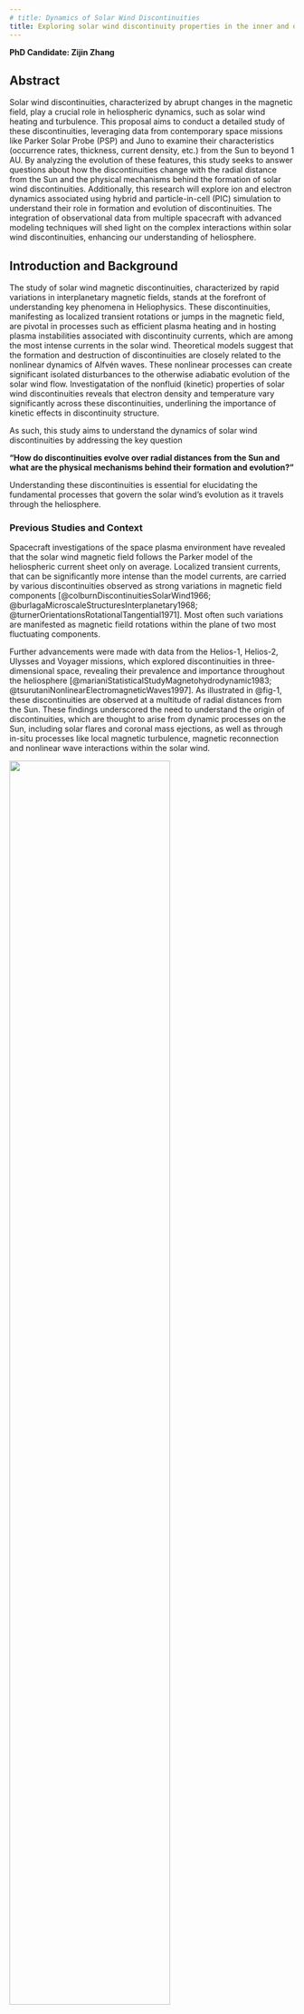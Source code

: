 ```yaml
---
# title: Dynamics of Solar Wind Discontinuities
title: Exploring solar wind discontinuity properties in the inner and outer heliosphere
---
```


**PhD Candidate: Zijin Zhang**

## Abstract

Solar wind discontinuities, characterized by abrupt changes in the magnetic field, play a crucial role in heliospheric dynamics, such as solar wind heating and turbulence. This proposal aims to conduct a detailed study of these discontinuities, leveraging data from contemporary space missions like Parker Solar Probe (PSP) and Juno to examine their characteristics (occurrence rates, thickness, current density, etc.) from the Sun to beyond 1 AU. By analyzing the evolution of these features, this study seeks to answer questions about how the discontinuities change with the radial distance from the Sun and the physical mechanisms behind the formation of solar wind discontinuities. Additionally, this research will explore ion and electron dynamics associated using hybrid and particle-in-cell (PIC) simulation to understand their role in formation and evolution of discontinuities. The integration of observational data from multiple spacecraft with advanced modeling techniques will shed light on the complex interactions within solar wind discontinuities, enhancing our understanding of heliosphere.

<!-- 
Solar wind discontinuities, characterized by abrupt changes in magnetic field directions and magnitudes, play a crucial role in shaping heliospheric dynamics and influencing solar wind heating and turbulence. This PhD research proposes a comprehensive study of these discontinuities, leveraging data from contemporary space missions such as Parker Solar Probe (PSP) and Juno to examine their propagation characteristics from the Sun to beyond 1 AU. By analyzing the evolution of these features, this study aims to answer fundamental questions about their role in heliophysical processes, including particle acceleration and magnetic field turbulence. Additionally, this research will explore ion and electron dynamics associated using Hybrid and particle-in-cell simulation to understand their role in formation and evolution of discontinuities. The integration of observational data from multiple spacecraft with advanced modeling techniques will shed light on the complex interactions within solar wind discontinuities, enhancing our understanding of heliosphere.
-->


## Introduction and Background

The study of solar wind magnetic discontinuities, characterized by rapid variations in interplanetary magnetic fields, stands at the forefront of understanding key phenomena in Heliophysics. These discontinuities, manifesting as localized transient rotations or jumps in the magnetic field, are pivotal in processes such as efficient plasma heating and in hosting plasma instabilities associated with discontinuity currents, which are among the most intense currents in the solar wind. Theoretical models suggest that the formation and destruction of discontinuities are closely related to the nonlinear dynamics of Alfvén waves. These nonlinear processes can create significant isolated disturbances to the otherwise adiabatic evolution of the solar wind flow. Investigatation of the nonfluid (kinetic) properties of solar wind discontinuities reveals that electron density and temperature vary significantly across these discontinuities, underlining the importance of kinetic effects in discontinuity structure.

As such, this study aims to understand the dynamics of solar wind discontinuities by addressing the key question

**"How do discontinuities evolve over radial distances from the Sun and what are the physical mechanisms behind their formation and evolution?"**

<!-- 1. **"How do discontinuities evolve and influence the heating of the solar wind and the turbulence within the magnetic field?"** -->

<!-- 2. **"What are the kinetic processes behind the formation and evolution of these discontinuities?"** -->

Understanding these discontinuities is essential for elucidating the fundamental processes that govern the solar wind's evolution as it travels through the heliosphere.


### Previous Studies and Context

Spacecraft investigations of the space plasma environment have revealed that the solar wind magnetic field follows the Parker model of the heliospheric current sheet only on average. Localized transient currents, that can be significantly more intense than the model currents, are carried by various discontinuities observed as strong variations in magnetic field components [@colburnDiscontinuitiesSolarWind1966; @burlagaMicroscaleStructuresInterplanetary1968; @turnerOrientationsRotationalTangential1971]. Most often such variations are manifested as magnetic fieild rotations within the plane of two most fluctuating components. 

<!-- These discontinuities play an important role in energy dissipation [particle acceleration in the solar wind, see @dmitrukTestParticleEnergization2004; @macbrideTurbulentCascadeAU2008; @osmanIntermittencyLocalHeating2012; @tesseinAssociationSuprathermalParticles2013]. 
Moreover, they contribute significantly to the magnetic fluctuation spectra [@borovskyContributionStrongDiscontinuities2010; @zhdankinMagneticDiscontinuitiesMagnetohydrodynamic2012; @lionCoherentEventsSpectral2016] and can affect space weather [@tsurutaniReviewInterplanetaryDiscontinuities2011].  -->

Further advancements were made with data from the Helios-1, Helios-2, Ulysses and Voyager missions, which explored discontinuities in three-dimensional space, revealing their prevalence and importance throughout the heliosphere [@marianiStatisticalStudyMagnetohydrodynamic1983; @tsurutaniNonlinearElectromagneticWaves1997]. As illustrated in @fig-1, these discontinuities are observed at a multitude of radial distances from the Sun. These findings underscored the need to understand the origin of discontinuities, which are thought to arise from dynamic processes on the Sun, including solar flares and coronal mass ejections, as well as through in-situ processes like local magnetic turbulence, magnetic reconnection and nonlinear wave interactions within the solar wind.

::: {#fig-1}
![](figures/schematic.png){width=75%}

Distribution of occurrence rate of solar wind discontinuities [@sodingRadialLatitudinalDependencies2001].
:::


### The Role of Alfven wave and kinetic effects in the discontinuities

Ulysses measurements of the high-latitude solar wind at $1-5$ AU showed that the majority of discontinuities resided within the stream-stream interaction regions and/or within Alfvén wave trains [@tsurutaniInterplanetaryDiscontinuitiesAlfven1995; @tsurutaniReviewDiscontinuitiesAlfven1999]. The nonlinear evolution of Alfvén waves (wave steepening) can be the main cause of such discontinuities. The background plasma/magnetic field inhomogeneities and various dissipative processes are key to Alfvén wave nonlinear evolution \citep{Lerche75, Prakash&Diamond99, Medvedev97:prl, Nariyuki14, Yang15}. In hybrid simulations \citep[see][]{Vasquez&Hollweg98, Vasquez&Hollweg01, TenBarge&Howes13} and analytical models \citep[e.g.,][]{Kennel88:jetp, Hada89, Malkov91, Wu&Kennel92, Medvedev97:pop}, this steepening was shown to cause formation of discontinuities in configurations resembling the near-Earth observations. There are models predicting discontinuity formation \citep{Servidio15, Podesta&Roytershteyn17} and destruction \citep{Servidio11,Matthaeus15} due to dissipative processes (e.g., Alfvén wave steepening, magnetic reconnection) in the solar wind. However, the efficiency of these processes in realistic expanding solar wind was not yet tested against observations. 

More recently, utilizing high-resolution plasma measurements from ARTEMIS and MMS missions, @artemyevKineticNatureSolar2019 showed that discontinuities have kinetic characteristics for both tangential and rotational discontinuities: fluxes of electrons of different energies vary differently across these discontinuities. This discoveries revealed the importance of ion and electron kinetics to discontinuity structure.

### Current Gaps in Understanding

Previous observations of solar wind discontinuities in the outer heliosphere were rarely in conjunction with measurements closer to the Sun. Thus it is presently unclear whether their frequency and properties are the result of solar variability or due to the natural evolution of the discontinuities during their propagation and interaction with the ambient solar wind. 

Regular and long-lasting Juno (2011-2016) and PSP (2019-now) observations together with almost permanent near-Earth solar wind monitoring provide a unique opportunity to examine the discontinuity characteristics at two radial distances simultaneously in the context of both the inner and in the outer heliosphere over an large radial distance range ($\sim 0.1$ AU - $\sim 5$ AU). We will determine the discontinuity occurrence rates and properties for various radial distances and compare these results with the prediction of the adiabatic expansion model, **to understand if discontinuity formation or destruction dominate the statistics of discontinuities far away from the solar wind acceleration region**.

In addition, with the increasing computational resources and advanced numerical techniques on GPU-accelerated platforms [@myersPortingWarpXGPUaccelerated2021], it is now possible to simulate the solar wind discontinuities with full kinetic effects included using PIC code. The kinetic simulations will be used to **understand the role of ion and electron kinetics in the formation and evolution of discontinuities**.

This research seeks to address these gaps by leveraging recent advancements in observational capabilities and numerical modeling to provide a comprehensive examination of solar wind discontinuities.

<!-- **2. Research Objectives**

This PhD research focuses on three main objectives:
1. To quantify how the occurrence and characteristics of solar wind discontinuities change with radial distance from the Sun.
2. To investigate the mechanisms behind the formation and evolution of these discontinuities as they propagate through the inner and outer heliosphere.
3. To assess the impact of these discontinuities on solar wind heating and the development of turbulence. -->

## Methodology

**Data Collection:**

- **Parker Solar Probe** and **Juno**: These spacecraft provide high-resolution magnetic field and plasma data from the inner heliosphere to beyond 1 AU. The PSP’s close passes to the Sun offer unique insights into the nascent solar wind, while Juno’s trajectory up to Jupiter allows for studying the evolution of solar wind structures as they propagate outward.

- Complementary Data from Other Missions: Data from missions like STEREO, ARTEMIS, and WIND will complement PSP and Juno observations, providing a broader contextual view of the heliospheric conditions and enabling a multi-point analysis of discontinuity properties [@velliUnderstandingOriginsHeliosphere2020].

**Proposed Approach:**

This first step in understanding the evolution of solar wind discontinuities involves identifying and characterizing these structures. We will adopt Liu's method [@liuMagneticDiscontinuitiesSolar2022] for this purpose, as it demonstrates better compatibility with discontinuities exhibiting minor field changes and is more robust to the situation encountered in the outer heliosphere. 
Then for each discontinuity identified, we calculate the distance matrix of the time series sequence (distance between each pair of magnetic field vectors) to determine the leading edge and trailing edge of the discontinuity. 
After that, we will utilize the minimum or maximum variance analysis (MVA) analysis [@sonnerupMinimumMaximumVariance1998; @sonnerupMagnetopauseStructureAttitude1967] to determine the main (most varying) magnetic field component, $B_l$, and medium variation component, $B_m$.
The maxium variance direction is then fitted by a step-like functions to extract the parameters to properly describe the discontinuity (we used logistic function here $B(t; A, \mu, \sigma, {\mathrm{form=logistic}}) = A \left[1 - \frac{1}{1 + e^{\alpha}} \right]$, where $\alpha = (t - \mu)/{\sigma}$). 
Examples of solar wind discontinuities detected by various spacecraft are illustrated in @fig-examples.

::: {#fig-examples}
![](figures/fig-ids_examples.png)

Discontinuities detected by PSP, Juno, STEREO and near-Earth ARTEMIS satellite: red, blue, and black lines are $B_l$, $B_m$, and $|{\mathbf B}|$.
:::

<!-- - Comparative analysis: Analyze discontinuity occurrence rate and properties across different radial distances to determine spatial trends, untangle the temporal effect due to  solar variability. -->

Two promising approaches are proposed for studying the evolution of solar wind discontinuities:
**1. Conjunction Events Analysis:** This approach involves studying instances where spacecraft are either simultaneously aligned along the same spiral field line, thus measuring solar wind emanating from the same solar surface region, or positioned to measure the same solar wind plasma [@velliUnderstandingOriginsHeliosphere2020]. The latter alignment is determined by the difference in radial distance, $\delta R$, corresponding to the solar wind travel time, $\tau = \delta R / V_{sw}$.
An example demonstrating this approach is presented in @fig-alignment, showcasing similar trends in magnetic field magnitude, plasma density, velocity, and temperature observed by the Parker Solar Probe (PSP) and the Advanced Composition Explorer (ACE) during an alignment period in April 2019. Validation is further supported by utilizing the statistical plasma expansion model [@perroneRadialEvolutionSolar2019], where the plasma properties measured by PSP and projected to the ACE location exhibit good agreement with actual ACE measurements, as depicted in @fig-evolution. This confirms the validity of the alignment approach for studying solar wind discontinuities.
**2. Comparative Analysis:** This approach leverages extensive data collected over the years to compare solar wind discontinuities observed by different spacecraft at various radial distances. Due to the Sun's rapid rotation, solar wind plasma emitted from a single region on the solar surface sweeps across the entire heliosphere within a solar rotation period of 27 days. By utilizing solar wind measurements at 1 AU from STEREO, ARTEMIS, and WIND, and comparing these with data from Juno and PSP, it is possible to distinguish between the effects of temporal variations in solar wind and those due to spatial variations (associated with radial distance from the Sun) in the occurrence rate and characteristics of discontinuities. An example of such a comparison for the occurrence rate is depicted in @fig-rate, where the number of discontinuities measured per day by different spacecraft missions is plotted.

::: {#fig-alignment}
![](figures/psp_alignment.png)

Measurement by PSP and ACE spacecrafts from 2019-04-06 to 2019-04-10. From top to bottom: (a) Magnetic field magnitude measured (b) Plasma density, (c) Plasma velocity, (d) Plasma temperature. 
:::

In the proposed study, we will expand this comparison to include the properties of discontinuities, such as thickness, strength (current density), and orientation.

This extension will enable us to grasp how these features evolve with radial distance from the Sun and how they relate to the local plasma properties. Examining these properties is crucial for understanding the generation of discontinuities. 
@borovskyFluxTubeTexture2008 argued that solar wind discontinuities act as static boundaries between flux tubes originating at the solar surface and they are convected passively from the source regions. However, @grecoStatisticalAnalysisDiscontinuities2009, by examining the waiting time distribution of magnetic ﬁeld increments, discovered a good agreement between between MHD simulations and observations. This finding suggests that discontinuities stem from intermittent MHD turbulence, indicating local generation. 
If turbulence theory holds true, discontinuities properties should align with local plasma parameters; conversely, if propagation theory is accurate, discontinuities properties should be consistent with solar wind expansion model. Studying these properties will provide insights into the physical mechanisms governing discontinuity formation and spatial evolution as solar wind propagates through the heliosphere.


::: {#fig-rate}
![](figures/ocr_time_cleaned.png)

The number of discontinuities measured by Juno per day coincides with the discontinuity number measured by STEREO, WIND, and ARTEMIS, when Juno is around $1$ AU. This number (occurrence rate) decreases with distance (with time after $\sim 2013$), as Juno moves from $1$ AU to $5$ AU. We will use the similar comparison for discontinuity characteristics and occurrence rate derived for PSP and Juno.
:::


<!-- **Hybrid and PIC Simulation:** -->

<!-- Expanding upon the identification of numerous discontinuities, our next step is to transition from MHD to kinetic scales by examining the kinetic properties of these discontinuities, including ion and electron density and temperature, as well as pitch angle variations across them. Currently, no theoretical models predict the kinetic properties of discontinuities. Therefore, we intend to employ simulations to understand the role of ion and electron kinetics in discontinuity formation and evolution. -->

<!-- Our study will employ a two-tiered simulation strategy to thoroughly investigate the formation and evolution of solar wind discontinuities. Initially, hybrid simulations will be utilized to model the nonlinear ion dynamics that are fundamental in the development of these discontinuities. This will be followed by a full kinetic PIC simulation exploring the electron dynamics associated with these discontinuities. These simulations will incorporate real solar wind parameters to create realistic scenarios for examining discontinuity development. Here, we demonstrate the simulation setup using hybrid simulation, where we successfully reproduced the formation of a rotational discontinuity in the solar wind from an initial oblique Alfvén wave, as shown in @fig-hybrid. -->

<!-- Further in-depth analysis will focus on the evolution of particle velocity distributions over space and time to gain insights into their interactions with discontinuities. This includes studying the pressure balance across discontinuities and wave-particle interactions for energy transfer processes. Finally, to ensure the reliability and relevance of our simulation results, we will validate our findings against observed data. This validation process is crucial for confirming the accuracy of our simulations in representing key physical processes such as wave propagation, steepening, and the resultant formation of discontinuities. By aligning simulation outcomes with empirical observations, we can refine current models to better reflect the complexities of heliospheric phenomena with inclusion of kinetic effects. -->

<!-- - Simulation Setup: Employ hybrid simulations first to model the nonlinear ion dynamics involved in the formation and evolution of solar wind discontinuities. Then, a full kinetic PIC simulation will be performed to study the electron dynamics associated with discontinuities. These simulations will integrate real solar wind parameters to create realistic scenarios for discontinuity development. -->

<!-- - Simulation study: Study the evolution of particle velocity distribution over space and time to understand their interactions with discontinuities, the pressure balance across discontinuities and the physical mechanisms in the energy transfer processes. -->

<!-- - Model Validation: Validate the simulation outputs with observed data to ensure accuracy in the representation of physical processes such as wave propagation, steepening, and the resultant discontinuity formation. -->


## Summary

This research project will employ a comprehensive approach to dissect the complex nature of solar wind discontinuities, offering insights into their fundamental properties and impacts across the heliosphere. By integrating observational data with theoretical analyses and numerical simulation, this research aims to unravel the intricate processes that govern the magnetic discontinuities, the key element of magnetic field turbulence and the primary interface of charged particle acceleration.

## Figures

::: {#fig-evolution}
![](figures/psp_properties_evolution.png)

Plasma properties (plasma beta versus plasma speed normalized by Alfven speed) measured by PSP projected to the ACE location using the statistical plasma expansion model. Top panel shows the data from the candidate alignment period (2019-04-06 to 2019-04-07) and the bottom panel shows the data after the alignment period.
:::

::: {#fig-hybrid}

![](figures/fig_hybrid.png)

Formation of a rotational discontinuity in the solar wind, reproduced using hybrid simulation. The magnetic field components $B_x$, $B_y$, $B_z$, magnetic field magnitude $|{\mathbf B}|$ are shown in different colors, with each panel corresponding to different times in the simulation normalized by the ion cyclotron period.
:::


{{< pagebreak >}}